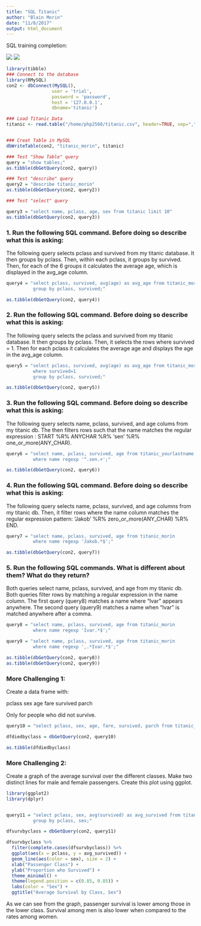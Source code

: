 ```yaml
---
title: "SQL Titanic"
author: "Blain Morin"
date: "11/8/2017"
output: html_document
---
```

SQL training completion:

![](SQL Teaching Completion.PNG)
![](SQL Lynda Completion.PNG)

```r
library(tibble)
### Connect to the database
library(RMySQL)
con2 <- dbConnect(MySQL(),
                 user = 'trial',
                 password = 'password',
                 host = '127.0.0.1',
                 dbname='titanic')
```

```r

### Load Titanic Data
titanic <- read.table("/home/php2560/titanic.csv", header=TRUE, sep=",")


### Creat Table in MySQL
dbWriteTable(con2, "titanic_morin", titanic)

```

```r

### Test "Show Table" query
query = "show tables;"
as.tibble(dbGetQuery(con2, query))

```

```r

### Test "describe" query
query2 = "describe titanic_morin"
as.tibble(dbGetQuery(con2, query2))

```

```r
### Test "select" query

query3 = "select name, pclass, age, sex from titanic limit 10"
as.tibble(dbGetQuery(con2, query3))

```

### 1. Run the following SQL command. Before doing so describe what this is asking:

The following query selects pclass and survived from my titanic database. It then groups by pclass. Then, within each pclass, it groups by survived. Then, for each of the 6 groups it calculates the average age, which is displayed in the avg_age column. 


```r

query4 = "select pclass, survived, avg(age) as avg_age from titanic_morin  
          group by pclass, survived;"

as.tibble(dbGetQuery(con2, query4))

```

### 2. Run the following SQL command. Before doing so describe what this is asking:

The following query selects the pclass and survived from my titanic database. It then groups by pclass. Then, it selects the rows where survived = 1. Then for each pclass it calculates the average age and displays the age in the avg_age column. 


```r

query5 = "select pclass, survived, avg(age) as avg_age from titanic_morin
          where survived=1
          group by pclass, survived;"

as.tibble(dbGetQuery(con2, query5))

```

### 3. Run the following SQL command. Before doing so describe what this is asking:

The following query selects name, pclass, survived, and age colums from my titanic db. The then filters rows such that the name matches the regular expression : START %R% ANYCHAR %R% 'sen' %R% one_or_more(ANY_CHAR). 

```r

query6 = "select name, pclass, survived, age from titanic_yourlastname 
          where name regexp '^.sen.+';"

as.tibble(dbGetQuery(con2, query6))

```

### 4. Run the following SQL command. Before doing so describe what this is asking:

The following query selects name, pclass, survived, and age columns from my titanic db. Then, it filter rows where the name column matches the regular expression pattern: 'Jakob' %R% zero_or_more(ANY_CHAR) %R% END.

```r

query7 = "select name, pclass, survived, age from titanic_morin
          where name regexp 'Jakob.*$';"

as.tibble(dbGetQuery(con2, query7))

```

### 5. Run the following SQL commands. What is different about them? What do they return?

Both queries select name, pclass, survived, and age from my titanic db. Both queries filter rows by matching a regular expression in the name column. The first query (query8) matches a name where "Ivar" appears anywhere. The second query (query9) matches a name when "Ivar" is matched anywhere after a comma. 

```r

query8 = "select name, pclass, survived, age from titanic_morin 
          where name regexp 'Ivar.*$';"

query9 = "select name, pclass, survived, age from titanic_morin
          where name regexp ',.*Ivar.*$';"

as.tibble(dbGetQuery(con2, query8))
as.tibble(dbGetQuery(con2, query9))

```

### More Challenging 1:

Create a data frame with:

pclass
sex
age
fare
survived
parch 

Only for people who did not survive.

```r

query10 = "select pclass, sex, age, fare, survived, parch from titanic_morin where survived=0;"

dfdiedbyclass = dbGetQuery(con2, query10)

as.tibble(dfdiedbyclass)

```

### More Challenging 2:

Create a graph of the average survival over the different classes. Make two distinct lines for male and female passengers. Create this plot using ggplot.

```r

library(ggplot2)
library(dplyr)


query11 = "select pclass, sex, avg(survived) as avg_survived from titanic_morin  
          group by pclass, sex;"

dfsurvbyclass = dbGetQuery(con2, query11)

dfsurvbyclass %>%
  filter(complete.cases(dfsurvbyclass)) %>%
  ggplot(aes(x = pclass, y = avg_survived)) +
  geom_line(aes(color = sex), size = 2) +
  xlab("Passenger Class") +
  ylab("Proportion who Survived") +
  theme_minimal() +
  theme(legend.position = c(0.85, 0.85)) +
  labs(color = "Sex") +
  ggtitle("Average Survival by Class, Sex")

```

As we can see from the graph, passenger survival is lower among those in the lower class. Survival among men is also lower when compared to the rates among women. 